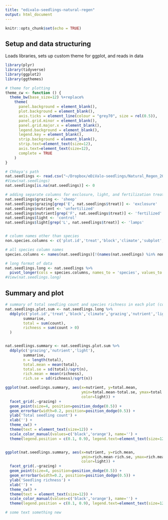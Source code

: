 ```yaml
---
title: "edivalo-seedlings-natural-regen"
output: html_document
---
```


```r
knitr::opts_chunk$set(echo = TRUE)
```

## Setup and data structuring
Loads libraries, sets up custom theme for ggplot, and reads in data
```r
library(plyr)
library(tidyverse)
library(ggplot2)
library(ggthemes)

# theme for plotting
theme_cw <- function () { 
  theme_bw(base_size=12) %+replace% 
    theme(
      panel.background = element_blank(), 
      plot.background = element_blank(), 
      axis.ticks = element_line(colour = "grey70", size = rel(0.5)),
      panel.grid.minor = element_blank(), 
      panel.grid.major.x = element_blank(),
      legend.background = element_blank(), 
      legend.key = element_blank(),
      strip.background = element_blank(), 
      strip.text=element_text(size=12),
      axis.text=element_text(size=12),
      complete = TRUE
    )
}

# Chhaya's path
nat.seedlings <- read.csv("~/Dropbox/eDiValo-seedlings/Natural_Regen_2019_10.csv", stringsAsFactors = FALSE)
#View(nat.seedlings)
nat.seedlings[is.na(nat.seedlings)] <- 0

# adding separate columns for exclosure, light, and fertilization treatments
nat.seedlings$grazing <- 'sheep'
nat.seedlings$grazing[grep('E', nat.seedlings$treat)] <- 'exclosure'
nat.seedlings$nutrient <- 'unfertilized'
nat.seedlings$nutrient[grep('F', nat.seedlings$treat)] <- 'fertilized'
nat.seedlings$light <- 'control'
nat.seedlings$light[grep('L', nat.seedlings$treat)] <- 'lamps'


# column names other than species
non.species.columns <- c('plot.id','treat','block','climate','subplot','grazing','nutrient','light') 

# all species column names
species.columns <- names(nat.seedlings)[!(names(nat.seedlings) %in% non.species.columns)] 

# long format of data
nat.seedlings.long <- nat.seedlings %>% 
  pivot_longer(cols = species.columns, names_to = 'species', values_to = 'count')
#View(nat.seedlings.long)
```

## Summary and plot


```r
# summary of total seedling count and species richness in each plot (combining subplots)
nat.seedlings.plot.sum <- nat.seedlings.long %>% 
  ddply(c('plot.id','treat','block','climate','grazing','nutrient','light'), 
        summarise,
        total = sum(count),
        richness = sum(count > 0)
  )


nat.seedlings.summary <- nat.seedlings.plot.sum %>% 
  ddply(c('grazing','nutrient','light'),
        summarise, 
        n = length(total),
        total.mean = mean(total),
        total.se = sd(total)/sqrt(n),
        rich.mean = mean(richness),
        rich.se = sd(richness)/sqrt(n))

ggplot(nat.seedlings.summary, aes(x=nutrient, y=total.mean, 
                                  ymin=total.mean-total.se, ymax=total.mean+total.se,
                                  color=light)) +
  facet_grid(.~grazing) +
  geom_point(size=4, position=position_dodge(0.5)) +
  geom_errorbar(width=0.2, position=position_dodge(0.5)) +
  ylab('Total seedling count') +
  xlab('') +
  theme_cw() +
  theme(text = element_text(size=12)) +
  scale_color_manual(values=c('black','orange'), name='') +
  theme(legend.position = c(0.1, 0.9), legend.text=element_text(size=12))


ggplot(nat.seedlings.summary, aes(x=nutrient, y=rich.mean, 
                                  ymin=rich.mean-rich.se, ymax=rich.mean+rich.se,
                                  color=light)) +
  facet_grid(.~grazing) +
  geom_point(size=4, position=position_dodge(0.5)) +
  geom_errorbar(width=0.2, position=position_dodge(0.5)) +
  ylab('Seedling richness') +
  xlab('') +
  theme_cw() +
  theme(text = element_text(size=12)) +
  scale_color_manual(values=c('black','orange'), name='') +
  theme(legend.position = c(0.1, 0.9), legend.text=element_text(size=12))

# some text something new
```

